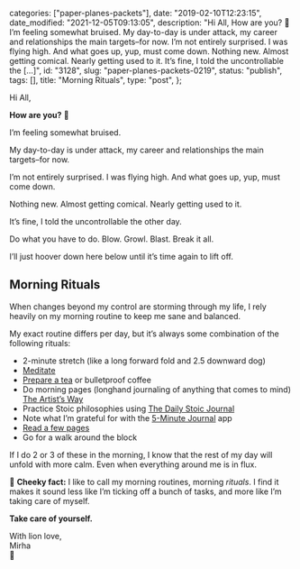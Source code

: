 
  categories: ["paper-planes-packets"],
  date: "2019-02-10T12:23:15",
  date_modified: "2021-12-05T09:13:05",
  description:
    "Hi All, How are you? 🤗 I’m feeling somewhat bruised. My day-to-day is under attack, my career and relationships the main targets–for now. I’m not entirely surprised. I was flying high. And what goes up, yup, must come down. Nothing new. Almost getting comical. Nearly getting used to it. It’s fine, I told the uncontrollable the […]",
  id: "3128",
  slug: "paper-planes-packets-0219",
  status: "publish",
  tags: [],
  title: "Morning Rituals",
  type: "post",
};


Hi All,

**How are you?** 🤗

I’m feeling somewhat bruised.

My day-to-day is under attack, my career and relationships the main targets–for now.

I’m not entirely surprised. I was flying high. And what goes up, yup, must come down.

Nothing new. Almost getting comical. Nearly getting used to it.

It’s fine, I told the uncontrollable the other day.

Do what you have to do. Blow. Growl. Blast. Break it all.

I’ll just hoover down here below until it’s time again to lift off.

## Morning Rituals

When changes beyond my control are storming through my life, I rely heavily on my morning routine to keep me sane and balanced.

My exact routine differs per day, but it’s always some combination of the following rituals:

- 2-minute stretch (like a long forward fold and 2.5 downward dog)
- [Meditate](/posts/favorite-things-2018/#waking-up)
- [Prepare a tea](/letters/paper-planes-packets-1118/#kung-fu-tea) or bulletproof coffee
- Do morning pages (longhand journaling of anything that comes to mind) [The Artist’s Way](/posts/read-100-books/#the-artists-way)
- Practice Stoic philosophies using [The Daily Stoic Journal](/posts/read-100-books/#daily-stoic)
- Note what I’m grateful for with the [5-Minute Journal](https://www.intelligentchange.com/pages/five-minute-journal-app) app
- [Read a few pages](/posts/read-100-books/)
- Go for a walk around the block

If I do 2 or 3 of these in the morning, I know that the rest of my day will unfold with more calm. Even when everything around me is in flux.

🍒 **Cheeky fact:** I like to call my morning routines, morning *rituals*. I find it makes it sound less like I’m ticking off a bunch of tasks, and more like I’m taking care of myself.

**Take care of yourself.**

With lion love,\
Mirha\
🦁
